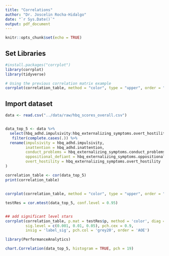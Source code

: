 ```yaml
---
title: "Correlations"
author: "Dr. Joscelin Rocha-Hidalgo"
date: "`r Sys.Date()`"
output: pdf_document
---
```


```r
knitr::opts_chunk$set(echo = TRUE)
```

## Set Libraries
```r
#install.packages("corrplot")
library(corrplot)
library(tidyverse)

# Using the previous correlation matrix example
corrplot(correlation_table, method = "color", type = "upper", order = "hclust", tl.col = "black", tl.srt = 45)


```

## Import dataset
```r
data <- read.csv("../data/raw/hbq_scores_overall.csv")


data_top_5 <- data %>%
  select(hbq_adhd.impulsivity:hbq_externalizing_symptoms.overt_hostility) %>%
   filter(complete.cases(.)) %>%
  rename(impulsivity = hbq_adhd.impulsivity,
         inattention = hbq_adhd.inattention,
         conduct_problems = hbq_externalizing_symptoms.conduct_problems,
         oppositional_defiant = hbq_externalizing_symptoms.oppositional_defiant,
         overt_hostility = hbq_externalizing_symptoms.overt_hostility
)
```

```r
correlation_table <- cor(data_top_5)
print(correlation_table)
```

##
```r


corrplot(correlation_table, method = "color", type = "upper", order = "hclust", tl.col = "black", tl.srt = 45)

testRes = cor.mtest(data_top_5, conf.level = 0.95)


## add significant level stars
corrplot(correlation_table, p.mat = testRes$p, method = 'color', diag = FALSE, type = 'upper',
         sig.level = c(0.001, 0.01, 0.05), pch.cex = 0.9,
         insig = 'label_sig', pch.col = 'grey20', order = 'AOE')


```

```r
library(PerformanceAnalytics)
```

```r
chart.Correlation(data_top_5, histogram = TRUE, pch = 19)
```

